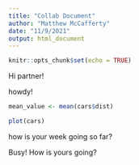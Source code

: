 ```yaml
---
title: "Collab Document"
author: "Matthew McCafferty"
date: "11/9/2021"
output: html_document
---
```


```r
knitr::opts_chunk$set(echo = TRUE)
```

Hi partner!

howdy!

```r
mean_value <- mean(cars$dist)
```


```r
plot(cars)
```

how is your week going so far?

Busy! How is yours going?


